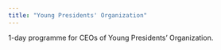 ```yaml
---
title: "Young Presidents' Organization"
---
```


1-day programme for CEOs of Young Presidents' Organization.
